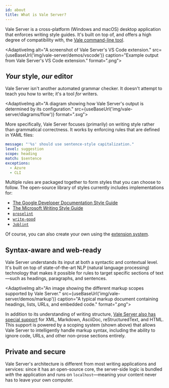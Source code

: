 ```yaml
---
id: about
title: What is Vale Server?
---
```



Vale Server is a cross-platform (Windows and macOS) desktop application that
enforces writing style guides. It's built on top of, and offers a high degree
of compatibility with, the [Vale command-line tool](/concepts/cli).

<AdaptiveImg
    alt="A screenshot of Vale Server's VS Code extension."
    src={useBaseUrl('img/vale-server/demos/vscode')}
    caption="Example output from Vale Server's VS Code extension."
    format=".png">
</AdaptiveImg>

## *Your* style, *our* editor

Vale Server isn't another automated grammar checker. It doesn't attempt to
teach you how to write; it's a tool *for* writers.

<AdaptiveImg
    alt="A diagram showing how Vale Server's output is determined by its configuration."
    src={useBaseUrl('img/vale-server/diagrams/flow')}
    format=".svg">
</AdaptiveImg>

More specifically, Vale Server focuses (primarily) on writing style rather than
grammatical correctness. It works by enforcing rules  that are defined in YAML
files:

```yml title="Headings.yml"
message: "'%s' should use sentence-style capitalization."
level: suggestion
scope: heading
match: $sentence
exceptions:
  - Azure
  - CLI
```

Multiple rules are packaged together to form styles that you can choose to
follow. The open-source library of styles currently includes implementations
for:

- [The Google Developer Documentation Style Guide](https://developers.google.com/style/)
- [The Microsoft Writing Style Guide](https://docs.microsoft.com/en-us/style-guide/welcome/)
- [`proselint`](https://github.com/amperser/proselint/blob/master/README.md)
- [`write-good`](https://github.com/btford/write-good/blob/master/README.md)
- [`Joblint`](https://github.com/rowanmanning/joblint/blob/master/README.md)

Of course, you can also create your own using the [extension system](styles).

## Syntax-aware and web-ready

Vale Server understands its input at both a syntactic and contextual level.
It's built on top of state-of-the-art NLP (natural language processing)
technology that makes it possible for rules to target specific sections of
text&mdash;such as headings, paragraphs, and sentences.

<AdaptiveImg
    alt="An image showing the different markup scopes supported by Vale Server."
    src={useBaseUrl('img/vale-server/demos/markup')}
    caption="A typical markup document containing headings, lists, URLs, and embedded code."
    format=".png">
</AdaptiveImg>

In addition to its understanding of writing structure, [Vale Server also has
special support](concepts/scoping) for XML, Markdown, AsciiDoc, reStructuredText, and HTML. This
support is powered by a scoping system (shown above) that allows Vale Server to
intelligently handle markup syntax, including the ability to ignore code, URLs,
and other non-prose sections entirely.

## Private and secure

Vale Server's architecture is different from most writing applications and
services: since it has an open-source core, the server-side logic is bundled
*with* the application and runs on `localhost`&mdash;meaning your content never
has to leave your own computer.
